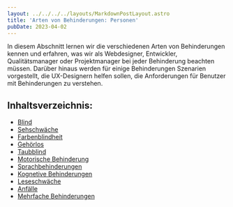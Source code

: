 ```yaml
---
layout: ../../../../layouts/MarkdownPostLayout.astro
title: 'Arten von Behinderungen: Personen'
pubDate: 2023-04-02
---
```


In diesem Abschnitt lernen wir die verschiedenen Arten von Behinderungen kennen und erfahren, was wir als Webdesigner, Entwickler,
Qualitätsmanager oder Projektmanager bei jeder Behinderung beachten müssen. Darüber hinaus werden für einige Behinderungen Szenarien
vorgestellt, die UX-Designern helfen sollen, die Anforderungen für Benutzer mit Behinderungen zu verstehen.

## Inhaltsverzeichnis:

- [Blind](/tutorials/grundlagen/personen/blind)
- [Sehschwäche](/tutorials/grundlagen/personen/sehschwaeche)
- [Farbenblindheit](/tutorials/grundlagen/personen/farbenblindheit)
- [Gehörlos](/tutorials/grundlagen/personen/gehoerlos)
- [Taubblind](/tutorials/grundlagen/personen/taubblind)
- [Motorische Behinderung](/tutorials/grundlagen/personen/motorische-behinderung)
- [Sprachbehinderungen](/tutorials/grundlagen/personen/sprachbehinderungen)
- [Kognetive Behinderungen](/tutorials/grundlagen/personen/kognitive-behinderungen)
- [Leseschwäche](/tutorials/grundlagen/personen/leseschwaeche)
- [Anfälle](/tutorials/grundlagen/personen/anfaelle)
- [Mehrfache Behinderungen](/tutorials/grundlagen/personen/mehrfache-behinderungen)
